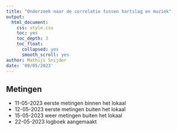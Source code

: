 ```yaml
---
title: "Onderzoek naar de correlatie tussen hartslag en muziek"
output:
  html_document:
    css: style.css
    toc: yes
    toc_depth: 3
    toc_float:
      collapsed: yes
      smooth_scroll: yes
author: Mathijs Snijder
date: '09/05/2023'
---
```


## Metingen
  * 11-05-2023 eerste metingen binnen het lokaal
  * 12-05-2023 eerste metingen buiten het lokaal
  * 15-05-2023 weer metingen buiten het lokaal
  * 22-05-2023 logboek aangemaakt
